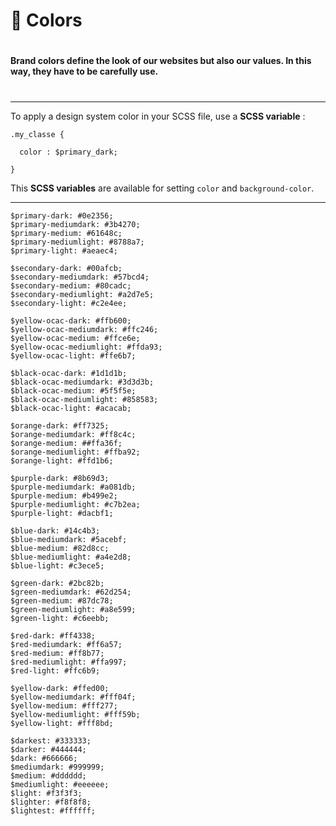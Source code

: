 

<Meta title="⚛️Atoms|🌈 Colors" />

# 🌈 Colors
#
#

#### Brand colors define the look of our websites but also our values. In this way, they have to be carefully use.
#
___
  To apply a design system color in your SCSS file, use a **SCSS variable** :

    .my_classe {

      color : $primary_dark;

    }

  This **SCSS variables** are available for setting `color` and `background-color`.

----------
  <ColorPalette>
    <ColorItem
      title="Monochrome Primary"
      colors={[colors.primaryDark, colors.primaryMediumDark, colors.primaryMedium, colors.primaryMediumLight, colors.primaryLight]}
    />
  </ColorPalette>

    $primary-dark: #0e2356;
    $primary-mediumdark: #3b4270;
    $primary-medium: #61648c;
    $primary-mediumlight: #8788a7;
    $primary-light: #aeaec4;

  <ColorPalette>
    <ColorItem
      title="Monochrome Secondary"
      colors={[colors.secondaryDark, colors.secondaryMediumDark, colors.secondaryMedium, colors.secondaryMediumLight, colors.secondaryLight]}
    />
  </ColorPalette>

    $secondary-dark: #00afcb;
    $secondary-mediumdark: #57bcd4;
    $secondary-medium: #80cadc;
    $secondary-mediumlight: #a2d7e5;
    $secondary-light: #c2e4ee;

 <ColorPalette>
    <ColorItem
      title="Monochrome Yellow Ocac"
      colors={[colors.yellowOcacDark, colors.yellowOcacMediumDark, colors.yellowOcacMedium, colors.yellowOcacMediumLight,colors.yellowOcacLight]}
    />
  </ColorPalette>

    $yellow-ocac-dark: #ffb600;
    $yellow-ocac-mediumdark: #ffc246;
    $yellow-ocac-medium: #ffce6e;
    $yellow-ocac-mediumlight: #ffda93;
    $yellow-ocac-light: #ffe6b7;

 <ColorPalette>
    <ColorItem
      title="Monochrome Black Ocac"
      colors={[colors.blackOcacDark, colors.blackOcacMediumDark, colors.blackOcacMedium,colors.blackOcacMediumLight, colors.blackOcacLight]}
    />
  </ColorPalette>

    $black-ocac-dark: #1d1d1b;
    $black-ocac-mediumdark: #3d3d3b;
    $black-ocac-medium: #5f5f5e;
    $black-ocac-mediumlight: #858583;
    $black-ocac-light: #acacab;

 <ColorPalette>
    <ColorItem
      title="Monochrome Orange"
      colors={[colors.orangeDark, colors.orangeMediumDark, colors.orangeMedium, colors.orangeMediumLight, colors.orangeLight]}
    />
  </ColorPalette>

    $orange-dark: #ff7325;
    $orange-mediumdark: #ff8c4c;
    $orange-medium: ##ffa36f;
    $orange-mediumlight: #ffba92;
    $orange-light: #ffd1b6;

 <ColorPalette>
    <ColorItem
      title="Monochrome Purple"
      colors={[colors.purpleDark, colors.purpleMediumDark, colors.purpleMedium, colors.purpleMediumLight, colors.purpleLight]}
    />
  </ColorPalette>

    $purple-dark: #8b69d3;
    $purple-mediumdark: #a081db;
    $purple-medium: #b499e2;
    $purple-mediumlight: #c7b2ea;
    $purple-light: #dacbf1;

 <ColorPalette>
    <ColorItem
      title="Monochrome Blue"
      colors={[colors.blueDark, colors.blueMediumDark, colors.blueMedium,colors.blueMediumLight,  colors.blueLight]}
    />
  </ColorPalette>

    $blue-dark: #14c4b3;
    $blue-mediumdark: #5acebf;
    $blue-medium: #82d8cc;
    $blue-mediumlight: #a4e2d8;
    $blue-light: #c3ece5;

 <ColorPalette>
    <ColorItem
      title="Monochrome Green"
      colors={[colors.greenDark, colors.greenMediumDark, colors.greenMedium, colors.greenMediumLight, colors.greenLight]}
    />
  </ColorPalette>

    $green-dark: #2bc82b;
    $green-mediumdark: #62d254;
    $green-medium: #87dc78;
    $green-mediumlight: #a8e599;
    $green-light: #c6eebb;

 <ColorPalette>
    <ColorItem
      title="Monochrome Red"
      colors={[colors.redDark, colors.redMediumDark, colors.redMedium, colors.redMediumLight, colors.redLight]}
    />
  </ColorPalette>

    $red-dark: #ff4338;
    $red-mediumdark: #ff6a57;
    $red-medium: #ff8b77;
    $red-mediumlight: #ffa997;
    $red-light: #ffc6b9;

 <ColorPalette>
    <ColorItem
      title="Monochrome Yellow"
      colors={[colors.yellowDark, colors.yellowMediumDark, colors.yellowMedium, colors.yellowMediumLight, colors.yellowLight]}
    />
  </ColorPalette>

    $yellow-dark: #ffed00;
    $yellow-mediumdark: #fff04f;
    $yellow-medium: #fff277;
    $yellow-mediumlight: #fff59b;
    $yellow-light: #fff8bd;

 <ColorPalette>
    <ColorItem
      title="Monochrome"
      colors={[
        colors.darkest,
        colors.darker,
        colors.dark,
        colors.mediumDark,
        colors.medium,
        colors.mediumLight,
        colors.light,
        colors.lighter,
        colors.lightest,
      ]}
    />
  </ColorPalette>

    $darkest: #333333;
    $darker: #444444;
    $dark: #666666;
    $mediumdark: #999999;
    $medium: #dddddd;
    $mediumlight: #eeeeee;
    $light: #f3f3f3;
    $lighter: #f8f8f8;
    $lightest: #ffffff;
